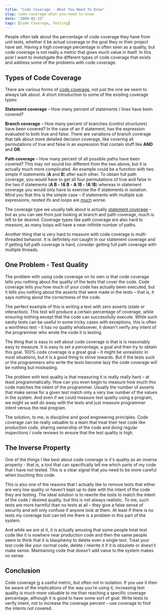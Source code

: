 ```yaml
---
title: "Code Coverage - What You Need To Know"
slug: code-coverage-what-you-need-to-know
date: "2009-02-23"
tags: [Code Coverage, Testing]
---
```


People often talk about the percentage of code coverage they have from unit tests, whether it be actual coverage or the goal they or their project have set. Having a high coverage percentage is often seen as a quality, but code coverage is not really a metric that gives much value in itself. In this post I want to investigate the different types of code coverage that exists and address some of the problems with code coverage.
  
## Types of Code Coverage
  
There are various forms of [code coverage](http://en.wikipedia.org/wiki/Code_coverage), not just the one we seem to always talk about. A short introduction to some of the existing coverage types:
  
**Statement coverage** – How many percent of statements / lines have been covered?
  
**Branch coverage** – How many percent of branches (control structures) have been covered? In the case of an if statement, has the expression evaluated to both true and false. There are variations of branch coverage that talk about more detailed decision coverage, like covering all permutations of true and false in an expression that contain stuff like **AND** and **OR**. 
  
**Path coverage** – How many percent of all possible paths have been covered? This may not sound too different from the two above, but it is actually much more complicated. An example could be a function with two simple if statements (**A** and **B**) after each other. To obtain full path coverage, you would have to get all four permutations of true and false in the two if statements (**A B -**&#160;**!A B -** **A !B -**&#160;**!A !B**) whereas in statement coverage you would only have to exercise the if statements in isolation. Mind you that this is the simple case – if statements with multiple sub expressions, nested ifs and loops are <u>much</u> worse.
  
The coverage type we usually talk about is actually <u>statement coverage</u> – but as you can see from just looking at branch and path coverage, much is left to be desired. Coverage types like path coverage are also hard to measure, as many loops will have a near-infinite number of paths. 
  
Another thing that is very hard to measure with code coverage is multi-threaded behavior. It is definitely not caught in our statement coverage and if getting full path coverage is hard, consider getting full path coverage with multiple threads.
  
## One Problem - Test Quality
  
The problem with using code coverage on its own is that code coverage tells you nothing about the quality of the tests that cover the code. Code coverage tells you how much of your code has actually been executed, but it tells you nothing about the asserts that were made in the tests – that is, it says nothing about the correctness of the code. 
  
The perfect example of this is writing a test with zero asserts (state or interaction). This test will produce a certain percentage of coverage, while ensuring nothing except that the code can successfully execute. While such sanity tests can be useful in some tricky cases with exceptions, this is often a worthless test - it has no quality whatsoever, it doesn't verify any intent of the programmer who wrote the code it is testing. 
  
The thing that is easy to sell about code coverage is that is is reasonably easy to measure. It is easy to set a percentage, a goal and then try to obtain this goal. 100% code coverage is a great goal – it might be unrealistic in most situations, but it is a good thing to strive towards. But if the tests suck or the programmers who write the tests become lazy the code coverage will be nothing but misleading.
  
The problem with test quality is that measuring it is really really hard – at least programmatically. How can you even begin to measure how much this code matches the intent of the programmer. Usually the number of asserts that make sense for a given test match only a very low number of the values in the system. And even if we could measure test quality using a program, we might as well do away with the tests and just measure programmer intent versus the real program.
  
The solution, to me, is discipline and good engineering principles. Code coverage can be really valuable to a team that treat their test code like production code, sharing ownership of the code and doing regular inspections / code reviews to ensure that the test quality is high.
  
## The Inverse Property
  
One of the things I like best about code coverage is it's quality as an inverse property - that is, a tool that can specifically tell me which parts of my code that I have not tested. This is a clear signal that you need to be more careful when touching this code. 
  
This is also one of the reasons that I actually like to remove tests that either are very low quality or haven’t kept up to date with the intent of the code they are testing. The ideal solution is to rewrite the tests to match the intent of the code / desired quality, but this is not always realistic. To me, such tests are more harmful than no tests at all – they give a false sense of security and will only confuse if anyone look at them. At least if there is no tests my coverage tool can tell me there is a problem in this part of the system.
  
And while we are at it, it is actually amusing that some people treat test code like it is nowhere near production code and then the same people seem to think that it is blasphemy to delete even a single test. Treat your test code like your normal code, delete / rewrite it if it is obsolete or doesn’t make sense. Maintaining code that doesn’t add value to the system makes no sense.
  
## Conclusion
  
Code coverage <u>is</u> a useful metric, but often not in isolation. If you use it then be aware of the implications of the way you’re using it, increasing test quality is much more valuable to me than reaching a specific coverage percentage, although it is good to have some sort of goal. Write tests to verify intent, not to increase the coverage percent – use coverage to find the intents not covered.
